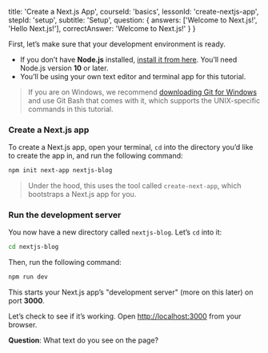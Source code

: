 
  title: 'Create a Next.js App',
  courseId: 'basics',
  lessonId: 'create-nextjs-app',
  stepId: 'setup',
  subtitle: 'Setup',
  question: {
    answers: ['Welcome to Next.js!', 'Hello Next.js!'],
    correctAnswer: 'Welcome to Next.js!'
  }
}

First, let’s make sure that your development environment is ready.

- If you don’t have **Node.js** installed, [install it from here](https://nodejs.org/en/). You’ll need Node.js version **10** or later.
- You’ll be using your own text editor and terminal app for this tutorial.

> If you are on Windows, we recommend [downloading Git for Windows](https://gitforwindows.org/) and use Git Bash that comes with it, which supports the UNIX-specific commands in this tutorial.

### Create a Next.js app

To create a Next.js app, open your terminal, `cd` into the directory you’d like to create the app in, and run the following command:

```bash
npm init next-app nextjs-blog
```

> Under the hood, this uses the tool called `create-next-app`, which bootstraps a Next.js app for you.

### Run the development server

You now have a new directory called `nextjs-blog`. Let’s `cd` into it:

```bash
cd nextjs-blog
```

Then, run the following command:

```bash
npm run dev
```

This starts your Next.js app’s "development server" (more on this later) on port **3000**.

Let’s check to see if it’s working. Open [http://localhost:3000](http://localhost:3000) from your browser.

**Question**: What text do you see on the page?

